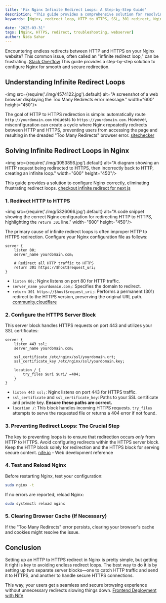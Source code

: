 ```yaml
---
title: 'Fix Nginx Infinite Redirect Loops: A Step-by-Step Guide'
description: "This guide provides a comprehensive solution for resolving frustrating infinite redirect loops between HTTP and HTTPS in your Nginx website configuration. Learn how to correctly configure Nginx to ensure smooth and secure redirection of traffic."
keywords: [Nginx, redirect loop, HTTP to HTTPS, SSL, 301 redirect, Nginx configuration, website security]

date: "2025-03-31"
tags: [Nginx, HTTPS, redirect, troubleshooting, webserver]
author: Nida Sahar
---
```




Encountering endless redirects between HTTP and HTTPS on your Nginx website? This common issue, often called an "infinite redirect loop," can be frustrating. [Stack Overflow](https://stackoverflow.com/questions/56092994/how-can-i-fix-chrome-infinite-redirect) This guide provides a step-by-step solution to configure Nginx for smooth and secure redirection.

## Understanding Infinite Redirect Loops

<img src={require('./img/4574122.jpg').default} alt="A screenshot of a web browser displaying the Too Many Redirects error message." width="600" height="450"/>
<br/>

The goal of HTTP to HTTPS redirection is simple: automatically route `http://yourdomain.com` requests to `https://yourdomain.com`.  However, misconfiguration can create a cycle where Nginx repeatedly redirects between HTTP and HTTPS, preventing users from accessing the page and resulting in the dreaded "Too Many Redirects" browser error. [sitechecker](https://sitechecker.pro/site-audit-issues/redirect-loop/) 

## Solving Infinite Redirect Loops in Nginx



<img src={require('./img/3053856.jpg').default} alt="A diagram showing an HTTP request being redirected to HTTPS, then incorrectly back to HTTP, creating an infinite loop." width="600" height="450"/>
<br/>

This guide provides a solution to configure Nginx correctly, eliminating frustrating redirect loops. [checkout infinite redirect for next js](https://github.com/clerk/javascript/issues/1436) 

### 1. Redirect HTTP to HTTPS

<img src={require('./img/5326066.jpg').default} alt="A code snippet showing the correct Nginx configuration for redirecting HTTP to HTTPS, highlighting the `return 301` line." width="600" height="450"/>
<br/>



The primary cause of infinite redirect loops is often improper HTTP to HTTPS redirection.  Configure your Nginx configuration file as follows:



```nginx
server {
    listen 80;
    server_name yourdomain.com;

    # Redirect all HTTP traffic to HTTPS
    return 301 https://$host$request_uri;
}
```

*   `listen 80;`: Nginx listens on port 80 for HTTP traffic.
*   `server_name yourdomain.com;`: Specifies the domain to redirect.
*   `return 301 https://$host$request_uri;`:  Performs a permanent (301) redirect to the HTTPS version, preserving the original URL path. [community.cloudflare](https://community.cloudflare.com/t/infinite-redirect-loop/164210) 

### 2. Configure the HTTPS Server Block

This server block handles HTTPS requests on port 443 and utilizes your SSL certificates:

```nginx
server {
    listen 443 ssl;
    server_name yourdomain.com;

    ssl_certificate /etc/nginx/ssl/yourdomain.crt;
    ssl_certificate_key /etc/nginx/ssl/yourdomain.key;

    location / {
        try_files $uri $uri/ =404;
    }
}
```

*   `listen 443 ssl;`: Nginx listens on port 443 for HTTPS traffic.
*   `ssl_certificate` and `ssl_certificate_key`:  Paths to your SSL certificate and private key.  **Ensure these paths are correct.**
*   `location /`: This block handles incoming HTTPS requests. `try_files` attempts to serve the requested file or returns a 404 error if not found.




### 3. Preventing Redirect Loops: The Crucial Step

The key to preventing loops is to ensure that redirection occurs *only* from HTTP to HTTPS.  Avoid configuring redirects within the HTTPS server block.  Keep the HTTP block solely for redirection and the HTTPS block for serving secure content. [nife.io](https://nife.io/solutions/One%20Click%20Deployment) - Web development reference


### 4. Test and Reload Nginx

Before restarting Nginx, test your configuration:

```bash
sudo nginx -t
```

If no errors are reported, reload Nginx:

```bash
sudo systemctl reload nginx
```

### 5. Clearing Browser Cache (If Necessary)

If the "Too Many Redirects" error persists, clearing your browser's cache and cookies might resolve the issue.

## **Conclusion**

Setting up an HTTP to HTTPS redirect in Nginx is pretty simple, but getting it right is key to avoiding endless redirect loops. The best way to do it is by setting up two separate server blocks—one to catch HTTP traffic and send it to HTTPS, and another to handle secure HTTPS connections.  

This way, your users get a seamless and secure browsing experience without unnecessary redirects slowing things down.
[Frontend Deployment with Nife](https://docs.nife.io/docs/UI-Guide/Site-deployment/Build-File-Deployment)  

